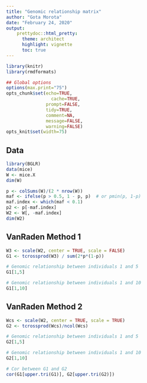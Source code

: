 ```yaml
---
title: "Genomic relationship matrix"
author: "Gota Morota"
date: "February 24, 2020"
output: 
    prettydoc::html_pretty:
      theme: architect
      highlight: vignette
      toc: true
---
```



```r
library(knitr)
library(rmdformats)

## Global options
options(max.print="75")
opts_chunk$set(echo=TRUE,
	             cache=TRUE,
               prompt=FALSE,
               tidy=TRUE,
               comment=NA,
               message=FALSE,
               warning=FALSE)
opts_knit$set(width=75)
```


## Data 
```r
library(BGLR)
data(mice)
W <- mice.X 
dim(W)

p <- colSums(W)/(2 * nrow(W))
maf <- ifelse(p > 0.5, 1 - p, p)  # or pmin(p, 1-p)
maf.index <- which(maf < 0.1)
p2 <- p[-maf.index]
W2 <- W[, -maf.index]
dim(W2)
```


## VanRaden Method 1
```r
W3 <- scale(W2, center = TRUE, scale = FALSE)
G1 <- tcrossprod(W3) / sum(2*p*(1-p))

# Genomic relationship between individuals 1 and 5
G1[1,5]

# Genomic relationship between individuals 1 and 10
G1[1,10]
```


## VanRaden Method 2
```r
Wcs <- scale(W2, center = TRUE, scale = TRUE)
G2 <- tcrossprod(Wcs)/ncol(Wcs)

# Genomic relationship between individuals 1 and 5
G2[1,5]

# Genomic relationship between individuals 1 and 10
G2[1,10]

# Cor between G1 and G2
cor(G1[upper.tri(G1)], G2[upper.tri(G2)])
```





